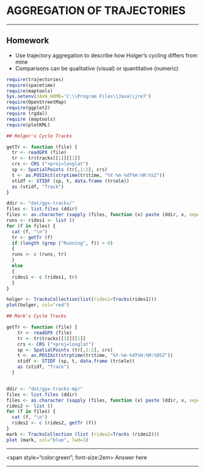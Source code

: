 # AGGREGATION OF TRAJECTORIES

-------------

## Homework

* Use trajectory aggregation to describe how Holger's cycling differs from mine
* Comparisons can be qualitative (visual) or quantitative (numeric)

```r
require(trajectories)
require(spacetime)
require(maptools)
Sys.setenv(JAVA_HOME='C:\\Program Files\\Java\\jre7')
require(OpenStreetMap)
require(ggplot2)
require (rgdal)
require (maptools)
require(plotKML)

## Holger's Cycle Tracks

getTr <- function (file) {
  tr <- readGPX (file)
  tr <- tr$tracks[[1]][[1]]
  crs <- CRS ("+proj=longlat")
  sp <- SpatialPoints (tr[,1:2], crs)
  t <- as.POSIXct(strptime(tr$time, "%Y-%m-%dT%H:%M:%SZ"))
  stidf <- STIDF (sp, t, data.frame (tr$ele))
  as (stidf, "Track")
}

ddir <- "dat/gpx-tracks/"
files <- list.files (ddir)
files <- as.character (sapply (files, function (x) paste (ddir, x, sep="")))
runs <- rides1 <- list ()
for (f in files) {
  cat (f, "\n")
  tr <- getTr (f)
  if (length (grep ("Running", f)) > 0) 
  {
  runs <- c (runs, tr)
  }
  else
  {
  rides1 <- c (rides1, tr)
  }
}

holger <- TracksCollection(list(rides1=Tracks(rides1)))
plot(holger, col="red")

## Mark's Cycle Tracks

getTr <- function (file) {
    tr <- readGPX (file)
    tr <- tr$tracks[[1]][[1]]
    crs <- CRS ("+proj=longlat")
    sp <- SpatialPoints (tr[,1:2], crs)
    t <- as.POSIXct(strptime(tr$time, "%Y-%m-%dT%H:%M:%OSZ"))
    stidf <- STIDF (sp, t, data.frame (tr$ele))
    as (stidf, "Track")
  }


ddir <- "dat/gpx-tracks-mp/"
files <- list.files (ddir)
files <- as.character (sapply (files, function (x) paste (ddir, x, sep="")))
rides2 <- list ()
for (f in files) {
  cat (f, "\n")
  rides2 <- c (rides2, getTr (f))
}
mark <- TracksCollection (list (rides2=Tracks (rides2)))
plot (mark, col="blue", lwd=1)

```

---


<span style="color:green"; font-size:2em>
Answer here
</span>

-----